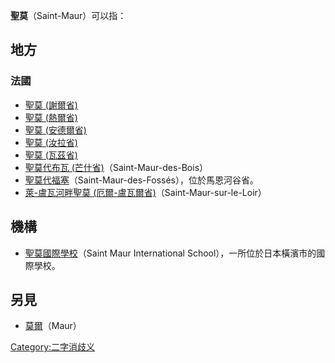 '''聖莫'''（Saint-Maur）可以指：

==地方==
===法國===
*[[聖莫_(謝爾省)|聖莫 (謝爾省)]]
*[[聖莫_(熱爾省)|聖莫 (熱爾省)]]
*[[聖莫_(安德爾省)|聖莫 (安德爾省)]]
*[[聖莫_(汝拉省)|聖莫 (汝拉省)]]
*[[聖莫_(瓦茲省)|聖莫 (瓦茲省)]]
*[[聖莫代布瓦_(芒什省)|聖莫代布瓦 (芒什省)]]（Saint-Maur-des-Bois）
*[[聖莫代福塞|聖莫代福塞]]（Saint-Maur-des-Fossés），位於馬恩河谷省。
*[[萊-盧瓦河畔聖莫_(厄爾-盧瓦爾省)|萊-盧瓦河畔聖莫 (厄爾-盧瓦爾省)]]（Saint-Maur-sur-le-Loir）

==機構==
*[[聖莫國際學校|聖莫國際學校]]（Saint Maur International School），一所位於日本橫濱市的國際學校。

==另見==
*[[莫爾|莫爾]]（Maur）

{{disambig}}
[[Category:二字消歧义|Category:二字消歧义]]